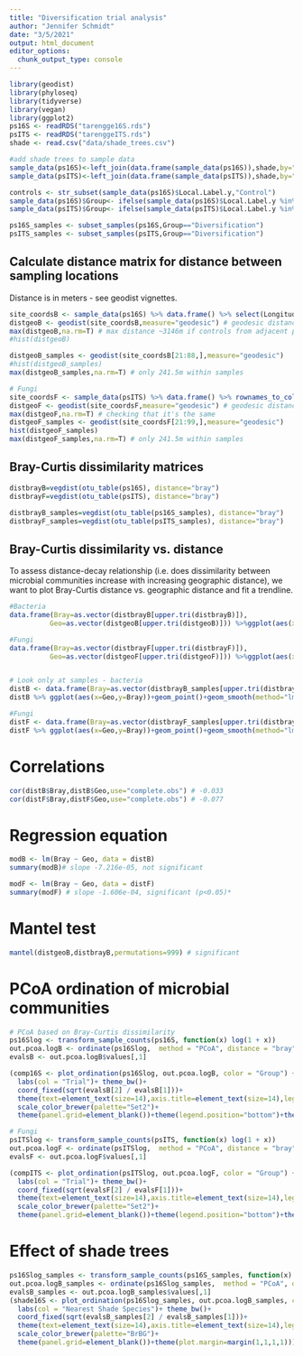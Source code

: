 ```yaml
---
title: "Diversification trial analysis"
author: "Jennifer Schmidt"
date: "3/5/2021"
output: html_document
editor_options: 
  chunk_output_type: console
---
```


```r
library(geodist)
library(phyloseq)
library(tidyverse)
library(vegan)
library(ggplot2)
ps16S <- readRDS("tarengge16S.rds")
psITS <- readRDS("tarenggeITS.rds")
shade <- read.csv("data/shade_trees.csv")

#add shade trees to sample data
sample_data(ps16S)<-left_join(data.frame(sample_data(ps16S)),shade,by="ID")%>%column_to_rownames("Local.Label.x")
sample_data(psITS)<-left_join(data.frame(sample_data(psITS)),shade,by="ID")%>%column_to_rownames("Local.Label.x")

controls <- str_subset(sample_data(ps16S)$Local.Label.y,"Control")
sample_data(ps16S)$Group<- ifelse(sample_data(ps16S)$Local.Label.y %in% controls,"Control","Diversification")
sample_data(psITS)$Group<- ifelse(sample_data(psITS)$Local.Label.y %in% controls,"Control","Diversification")

ps16S_samples <- subset_samples(ps16S,Group=="Diversification")
psITS_samples <- subset_samples(psITS,Group=="Diversification")
```

## Calculate distance matrix for distance between sampling locations
Distance is in meters - see geodist vignettes.
```r
site_coordsB <- sample_data(ps16S) %>% data.frame() %>% select(Longitude,Latitude) 
distgeoB <- geodist(site_coordsB,measure="geodesic") # geodesic distance
max(distgeoB,na.rm=T) # max distance ~3146m if controls from adjacent plot are included
#hist(distgeoB)

distgeoB_samples <- geodist(site_coordsB[21:88,],measure="geodesic")
#hist(distgeoB_samples)
max(distgeoB_samples,na.rm=T) # only 241.5m within samples

# Fungi
site_coordsF <- sample_data(psITS) %>% data.frame() %>% rownames_to_column("rownames") %>% select(rownames,Longitude,Latitude) %>%arrange(rownames)%>%column_to_rownames("rownames") # need to arrange by sample name to have controls at the top
distgeoF <- geodist(site_coordsF,measure="geodesic") # geodesic distance
max(distgeoF,na.rm=T) # checking that it's the same
distgeoF_samples <- geodist(site_coordsF[21:99,],measure="geodesic")
hist(distgeoF_samples)
max(distgeoF_samples,na.rm=T) # only 241.5m within samples
```

## Bray-Curtis dissimilarity matrices
```r
distbrayB=vegdist(otu_table(ps16S), distance="bray")
distbrayF=vegdist(otu_table(psITS), distance="bray")

distbrayB_samples=vegdist(otu_table(ps16S_samples), distance="bray")
distbrayF_samples=vegdist(otu_table(psITS_samples), distance="bray")
```


## Bray-Curtis dissimilarity vs. distance
To assess distance-decay relationship (i.e. does dissimilarity between microbial communities increase with increasing geographic distance), we want to plot Bray-Curtis distance vs. geographic distance and fit a trendline.

```r
#Bacteria
data.frame(Bray=as.vector(distbrayB[upper.tri(distbrayB)]),
          Geo=as.vector(distgeoB[upper.tri(distgeoB)])) %>%ggplot(aes(x=Geo,y=Bray))+geom_point()+geom_smooth(data=subset(dat,Geo<1000),method="lm")+geom_smooth(data=subset(dat, Geo>1000), method = "lm")+theme_minimal()+theme(panel.grid.major.x=element_blank())

#Fungi
data.frame(Bray=as.vector(distbrayF[upper.tri(distbrayF)]),
          Geo=as.vector(distgeoF[upper.tri(distgeoF)])) %>%ggplot(aes(x=Geo,y=Bray))+geom_point()+geom_smooth(data=subset(dat,Geo<1000),method="lm")+geom_smooth(data=subset(dat, Geo>1000), method = "lm")+theme_minimal()+theme(panel.grid.major.x=element_blank())


# Look only at samples - bacteria
distB <- data.frame(Bray=as.vector(distbrayB_samples[upper.tri(distbrayB_samples)]), Geo=as.vector(distgeoB_samples[upper.tri(distgeoB_samples)])) 
distB %>% ggplot(aes(x=Geo,y=Bray))+geom_point()+geom_smooth(method="lm")+theme_minimal()+theme(panel.grid=element_blank())+labs(x="Geographic distance (m)",y="Bray-Curtis distance",title="Bacteria")+theme(plot.title=element_text(hjust=0.5))

#Fungi
distF <- data.frame(Bray=as.vector(distbrayF_samples[upper.tri(distbrayF_samples)]), Geo=as.vector(distgeoF_samples[upper.tri(distgeoF_samples)])) 
distF %>% ggplot(aes(x=Geo,y=Bray))+geom_point()+geom_smooth(method="lm")+theme_minimal()+theme(panel.grid=element_blank())+labs(x="Geographic distance (m)",y="Bray-Curtis distance",title="Fungi")+theme(plot.title=element_text(hjust=0.5))
```

# Correlations
```r
cor(distB$Bray,distB$Geo,use="complete.obs") # -0.033
cor(distF$Bray,distF$Geo,use="complete.obs") # -0.077
```

# Regression equation
```r
modB <- lm(Bray ~ Geo, data = distB)
summary(modB)# slope -7.216e-05, not significant

modF <- lm(Bray ~ Geo, data = distF)
summary(modF) # slope -1.606e-04, significant (p<0.05)*
```

# Mantel test
```r
mantel(distgeoB,distbrayB,permutations=999) # significant
```


# PCoA ordination of microbial communities
```r
# PCoA based on Bray-Curtis dissimilarity
ps16Slog <- transform_sample_counts(ps16S, function(x) log(1 + x))
out.pcoa.logB <- ordinate(ps16Slog,  method = "PCoA", distance = "bray")
evalsB <- out.pcoa.logB$values[,1]

(comp16S <- plot_ordination(ps16Slog, out.pcoa.logB, color = "Group") +
  labs(col = "Trial")+ theme_bw()+
  coord_fixed(sqrt(evalsB[2] / evalsB[1]))+
  theme(text=element_text(size=14),axis.title=element_text(size=14),legend.title=element_text(size=14),plot.title=element_text(hjust=0.5))+
  scale_color_brewer(palette="Set2")+
  theme(panel.grid=element_blank())+theme(legend.position="bottom")+theme(plot.margin=margin(1,1,1,1))+ggtitle("Bacteria"))

# Fungi
psITSlog <- transform_sample_counts(psITS, function(x) log(1 + x))
out.pcoa.logF <- ordinate(psITSlog,  method = "PCoA", distance = "bray")
evalsF <- out.pcoa.logF$values[,1]

(compITS <- plot_ordination(psITSlog, out.pcoa.logF, color = "Group") +
  labs(col = "Trial")+ theme_bw()+
  coord_fixed(sqrt(evalsF[2] / evalsF[1]))+
  theme(text=element_text(size=14),axis.title=element_text(size=14),legend.title=element_text(size=14),plot.title=element_text(hjust=0.5))+
  scale_color_brewer(palette="Set2")+
  theme(panel.grid=element_blank())+theme(legend.position="bottom")+theme(plot.margin=margin(1,1,1,1))+ggtitle("Fungi"))
```

# Effect of shade trees
```r
ps16Slog_samples <- transform_sample_counts(ps16S_samples, function(x) log(1 + x))
out.pcoa.logB_samples <- ordinate(ps16Slog_samples,  method = "PCoA", distance = "bray")
evalsB_samples <- out.pcoa.logB_samples$values[,1]
(shade16S <- plot_ordination(ps16Slog_samples, out.pcoa.logB_samples, color = "Shade_species") +
  labs(col = "Nearest Shade Species")+ theme_bw()+
  coord_fixed(sqrt(evalsB_samples[2] / evalsB_samples[1]))+
  theme(text=element_text(size=14),axis.title=element_text(size=14),legend.title=element_text(size=14))+
  scale_color_brewer(palette="BrBG")+
  theme(panel.grid=element_blank())+theme(plot.margin=margin(1,1,1,1)))

```




